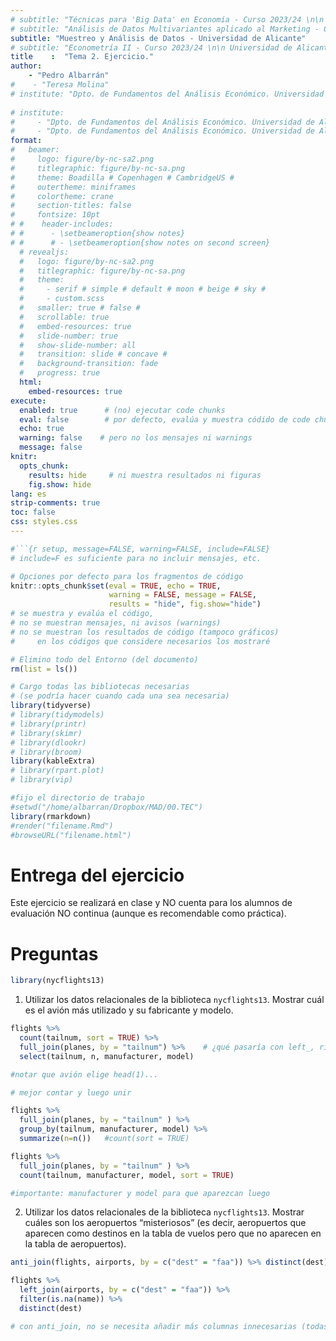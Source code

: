 ```yaml
---
# subtitle: "Técnicas para 'Big Data' en Economía - Curso 2023/24 \n\n Universidad de Alicante"
# subtitle: "Análisis de Datos Multivariantes aplicado al Marketing - Curso 2023/24 \n\n Universidad de Alicante"
subtitle: "Muestreo y Análisis de Datos - Universidad de Alicante"
# subtitle: "Econometría II - Curso 2023/24 \n\n Universidad de Alicante"
title    :  "Tema 2. Ejercicio."
author:  
    - "Pedro Albarrán"
#    - "Teresa Molina"
# institute: "Dpto. de Fundamentos del Análisis Económico. Universidad de Alicante"
   
# institute: 
#     - "Dpto. de Fundamentos del Análisis Económico. Universidad de Alicante"
#     - "Dpto. de Fundamentos del Análisis Económico. Universidad de Alicante"
format:
#   beamer:
#     logo: figure/by-nc-sa2.png
#     titlegraphic: figure/by-nc-sa.png
#     theme: Boadilla # Copenhagen # CambridgeUS #
#     outertheme: miniframes
#     colortheme: crane
#     section-titles: false
#     fontsize: 10pt
# #    header-includes:
# #      - \setbeameroption{show notes}
# #      # - \setbeameroption{show notes on second screen}
  # revealjs:
  #   logo: figure/by-nc-sa2.png
  #   titlegraphic: figure/by-nc-sa.png
  #   theme:  
  #     - serif # simple # default # moon # beige # sky #
  #     - custom.scss
  #   smaller: true # false #  
  #   scrollable: true
  #   embed-resources: true
  #   slide-number: true
  #   show-slide-number: all
  #   transition: slide # concave # 
  #   background-transition: fade
  #   progress: true
  html: 
    embed-resources: true
execute:
  enabled: true      # (no) ejecutar code chunks
  eval: false        # por defecto, evalúa y muestra códido de code chunks
  echo: true
  warning: false    # pero no los mensajes ni warnings
  message: false
knitr:
  opts_chunk:
    results: hide     # ni muestra resultados ni figuras
    fig.show: hide
lang: es
strip-comments: true
toc: false
css: styles.css
---
```



```r
#```{r setup, message=FALSE, warning=FALSE, include=FALSE} 
# include=F es suficiente para no incluir mensajes, etc.

# Opciones por defecto para los fragmentos de código
knitr::opts_chunk$set(eval = TRUE, echo = TRUE, 
                      warning = FALSE, message = FALSE,
                      results = "hide", fig.show="hide")
# se muestra y evalúa el código,
# no se muestran mensajes, ni avisos (warnings)
# no se muestran los resultados de código (tampoco gráficos)
#     en los códigos que considere necesarios los mostraré

# Elimino todo del Entorno (del documento)
rm(list = ls())       

# Cargo todas las bibliotecas necesarias
# (se podría hacer cuando cada una sea necesaria)
library(tidyverse)
# library(tidymodels)
# library(printr)
# library(skimr)
# library(dlookr)
# library(broom)
library(kableExtra)
# library(rpart.plot)
# library(vip)

#fijo el directorio de trabajo
#setwd("/home/albarran/Dropbox/MAD/00.TEC")
library(rmarkdown)
#render("filename.Rmd")     
#browseURL("filename.html")
```


# Entrega del ejercicio

<!--
Escribe un archivo .Rmd con el código y el texto (breve) para responder a las siguientes preguntas. La transformación de datos deberá ser una línea con comandos anidados.


Rellenad este [FORMULARIO](https://docs.google.com/forms/d/e/1FAIpQLScYLKXLOzQWcL5ACQuwlixcx18411t90JRFfzHK_AtQDcosPA/viewform) con vuestros datos y subid

- vuestro archivo de .Rmd
- el archivo .html resultado de compilarlo en RStudio.

IMPORTANTE: los nombres de los archivos DEBEN EMPEZAR con vuestro número de DNI (el resto es libre): ej.,

> 12345678_T05_ejerc.Rmd

> 12345678_T05_ejerc.html
-->

Este ejercicio se realizará en clase y NO cuenta para los alumnos de evaluación NO continua (aunque es recomendable como práctica).

<!--
Para responder a las preguntas, rellenad este [FORMULARIO](https://docs.google.com/forms/d/e/1FAIpQLSdy_dt8_7bV0qxZ37rzi8PTPQRKU6eANMlLdU89RjHmxsr3Nw/viewform) con vuestros datos usando vuestra cuenta institucional de Google Cloud (@gcloud.ua.es). El proceso será contestar a UNA pregunta solo y enviar (*Submit*). **Importante**: NO cerrar la pestaña después de enviar y que aparezca "Tú respuesta ha sido guardada correctamente", porque usaremos el enlace que aparece en "Edit your response" para volver al *mismo* formulario con vuestros datos ya rellenos (y la respuesta a preguntas anteriores) para responder a las siguientes preguntas.
-->


<!--
# Datos

```r
library(tidyverse)
library(babynames)

rm(list=ls())

nombreF <- read_tsv("./0data/nombreF.csv", col_names = c("nombre","freq"), 
                    locale = locale(decimal_mark = ",", grouping_mark = "."), 
                    col_types = "cn",skip = 100) %>% 
            mutate(freq=floor(freq/sum(freq)*4100))

nombreH <- read_tsv("./0data/nombreH.csv", col_names = c("nombre","freq"), 
                    locale = locale(decimal_mark = ",", grouping_mark = "."), 
                    col_types = "cn",skip = 100) %>% 
            mutate(freq=floor(freq/sum(freq)*6100))

apellido <- read_tsv("./0data/apellido.csv", col_names = c("apellido","freqA"),
                     locale = locale(decimal_mark = ",", grouping_mark = "."), 
                     col_types = "cn") %>% 
  mutate(freqA=floor(freqA/sum(freqA)*6200))


nombreF_2 <- rep(nombreF$nombre, nombreF$freq)
nombreH_2 <- rep(nombreH$nombre, nombreH$freq)
apellido_2 <- rep(apellido$apellido, apellido$freqA)

datosH <- cbind(apellido_2, apellido$apellido, nombreH_2) %>% as_tibble() %>% distinct()
datosM <- cbind(apellido_2, apellido$apellido, nombreF_2) %>% as_tibble() %>% distinct()

numH <- datosH %>% nrow()
numM <- datosM %>% nrow()

datosH <- datosH %>% sample_n(numH) %>% distinct()
datosM <- datosM %>% sample_n(numM) %>% distinct()

datos <- datosH %>% rename(apellido1 = apellido_2, apellido2 = V2, nombre = nombreH_2) %>% mutate(genero = "Hombre")

datos <- datosM %>% rename(apellido1 = apellido_2, apellido2 = V2, nombre = nombreF_2) %>% mutate(genero = "Mujer") %>% bind_rows(datos)

rm(datosH, datosM, nombreF, nombreH, apellido_2, nombreF_2, nombreH_2, apellido)

num <- datos %>% nrow()

datos <- datos %>% sample_n(num) %>% mutate(ID = row_number(), genero = parse_factor(genero)) 

num <- datos %>% nrow()
datos %>% distinct() %>% nrow()

d0 <- babynames %>% count(name, wt =n, sort = TRUE) %>% 
        slice_head(n = num) %>% mutate(ID=row_number()) %>% 
        select(name, ID)

datos2 <-
babynames %>% right_join(d0, by = "name") %>% 
  inner_join(datos, by = "ID") %>% select(ID:genero, year, n) %>% 
  rename(ventas = n)

datos2 %>% mutate(anio = 2000+floor((year-1880)/12),
                                      mes  = (year-1880) -floor((year-1880)/12)*12+1) %>% 
  group_by(year, anio, mes) %>% summarize(n=n())

datos2 <-
  datos2 %>% mutate(anio = 2000+floor((year-1880)/12),
                   mes  = (year-1880) -floor((year-1880)/12)*12+1) %>% 
  select(-year)

datos2 %>% drop_na() %>% distinct(ID) %>% count()

write_csv2(datos2, "~/Dropbox/MAD/00.TEC/data/empleados.csv")

rm(list=ls())
```

Descargad [este archivo (comprimido)](https://github.com/albarran/BigDataEcon2021/raw/main/data/empleados.csv.zip) con datos en texto separados por punto y coma con la siguiente información de los empleados de una empresa: el identificador de empleado (`ID`), sus dos apellidos y su nombre, su género (hombre o mujer) y el valor de las `ventas` realizadas por dicho empleado en un periodo concreto, dado por año y mes.

```r
datos <- read_csv2("~/Dropbox/MAD/00.TEC/data/empleados.csv")
datos %>% drop_na() %>% distinct(ID) %>% count()
```

-->

# Preguntas

<!--

TRES EJERCICIOS:
1. Trabajar con un tabla y luego unir con otra existente para traer información 
2. unión de filtrado con dos tablas existente
3. Trabajar con una tabla para crear otra (group_by + summarize) y usarla en una unión de filtrado

-->

```r
library(nycflights13)
```

<!--
1. Utilizar los datos relacionales de la biblioteca `nycflights13`. ¿Cuál era el nombre completo del aeropuerto que era el destino más común desde NYC en 2013?

```r
flights %>%
  group_by(dest) %>%
  summarize(N = n()) %>%
  arrange(desc(N)) %>%
  left_join(airports, by = c("dest" = "faa")) %>% 
  select(name)
```

-->

1.  Utilizar los datos relacionales de la biblioteca `nycflights13`. Mostrar cuál es el avión más utilizado y su fabricante y modelo.

```r

flights %>%
  count(tailnum, sort = TRUE) %>% 
  full_join(planes, by = "tailnum") %>%    # ¿qué pasaría con left_, right_, inner_?
  select(tailnum, n, manufacturer, model)

#notar que avión elige head(1)...

# mejor contar y luego unir

flights %>%
  full_join(planes, by = "tailnum" ) %>%
  group_by(tailnum, manufacturer, model) %>%  
  summarize(n=n())   #count(sort = TRUE)

flights %>%
  full_join(planes, by = "tailnum" ) %>%
  count(tailnum, manufacturer, model, sort = TRUE)

#importante: manufacturer y model para que aparezcan luego
```


2. Utilizar los datos relacionales de la biblioteca `nycflights13`. Mostrar cuáles son los aeropuertos "misteriosos" (es decir, aeropuertos que aparecen como destinos en la tabla de vuelos pero que no aparecen en la tabla de aeropuertos).

```r
anti_join(flights, airports, by = c("dest" = "faa")) %>% distinct(dest)

flights %>%
  left_join(airports, by = c("dest" = "faa")) %>%
  filter(is.na(name)) %>%
  distinct(dest)

# con anti_join, no se necesita añadir más columnas innecesarias (todas NA)
```

<!--
What does `anti_join(flights, airports, by = c("dest" = "faa"))` tell you? 

What does anti_join(airports, flights, by = c("faa" = "dest"))` tell you?
-->


<!--

NO se realiza en 2022 ni en 2023

3.  Utilizar los datos relacionales de la biblioteca `nycflights13`. Mostrar los vuelos cuyos aviones hayan realizado al menos 100 vuelos.

```r
flights %>%                   #  filter(!is.na(tailnum)) %>%
  group_by(tailnum) %>%
  mutate(n = n()) %>%
  filter(n >= 100)

aviones_mas100 <- flights %>%  #  filter(!is.na(tailnum)) %>%
  group_by(tailnum) %>%
  count() %>%
  filter(n >= 100)
flights %>%
  semi_join(aviones_mas100, by = "tailnum")

flights %>%
  right_join(aviones_mas100, by = "tailnum")
```

-->